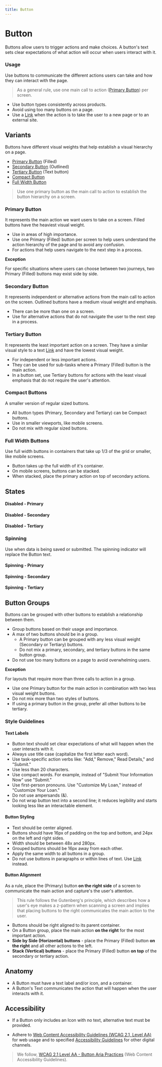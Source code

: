 ```yaml
---
title: Button
---
```



# Button

Buttons allow users to trigger actions and make choices. A button's text
sets clear expectations of what action will occur when users interact with it.

<ComponentPreview
  componentName="button--primary"
  hasReact
  hasAngular
  hasHTML
  titleAttr="Button Example"
/>

### Usage

Use buttons to communicate the different actions users can take and how they can interact with the page.

> As a general rule, use one main call to action ([Primary Button](#primary-button)) per screen.

- Use button types consistently across products.
- Avoid using too many buttons on a page.
- Use a [Link](/using-spark/components/link) when the action is to take the user to a new page or to an external site.

<SprkDivider element="span" additionalClasses="sprk-u-Measure"></SprkDivider>

## Variants

Buttons have different visual weights that help establish a visual hierarchy on a page.

- [Primary Button](#primary-button) (Filled)
- [Secondary Button](#secondary-button) (Outlined)
- [Tertiary Button](#tertiary-button) (Text button)
- [Compact Button](#compact-button)
- [Full Width Button](#full-width-button)

> Use one primary button as the main call to action to establish the
> button hierarchy on a screen.

### Primary Button

It represents the main action we want users to take on a screen. Filled buttons have the heaviest visual weight.

<ComponentPreview
  componentName="button--primary"
  hasReact
  hasAngular
  hasHTML
  titleAttr="Primary Button Example"
/>

- Use in areas of high importance.
- Use one Primary (Filled) button per screen to help users understand the action hierarchy of the page and to avoid any confusion.
- For actions that help users navigate to the next step in a process.

**Exception**

For specific situations where users can choose between two journeys, two Primary (Filled) buttons may exist side by side.

### Secondary Button

It represents independent or alternative actions from the main call to action on
the screen. Outlined buttons have a medium visual weight and emphasis.

<ComponentPreview
  componentName="button--secondary"
  hasReact
  hasAngular
  hasHTML
  titleAttr="Secondary Button Example"
/>

- There can be more than one on a screen.
- Use for alternative actions that do not navigate the user to the next step in a process.

### Tertiary Button

It represents the least important action on a screen. They have a similar visual style to a text [Link](/using-spark/components/link) and
have the lowest visual weight.

- For independent or less important actions.
- They can be used for sub-tasks where a Primary (Filled) button is the main action.
- In a button set, use Tertiary buttons for actions with the least visual emphasis that do not require the user's attention.

<ComponentPreview
  componentName="button--tertiary"
  hasReact
  hasAngular
  hasHTML
  titleAttr="Tertiary Button Example"
/>

### Compact Buttons

A smaller version of regular sized buttons.

- All button types (Primary, Secondary and Tertiary) can be Compact buttons.
- Use in smaller viewports, like mobile screens.
- Do not mix with regular sized buttons.

### Full Width Buttons

Use full width buttons in containers that take up 1/3 of the grid or
smaller, like mobile screens.

- Button takes up the full width of it's container.
- On mobile screens, buttons can be stacked.
- When stacked, place the primary action on top of secondary actions.

<ComponentPreview
  componentName="button--full-width-at-small-viewport"
  hasReact
  hasAngular
  hasHTML
  titleAttr="Full Width at Smaller Viewports Button Example"
/>

## States

#### Disabled - Primary

<ComponentPreview
  componentName="button--disabled"
  hasReact
  hasAngular
  hasHTML
  titleAttr="Disabled Button Example"
/>

#### Disabled - Secondary

<ComponentPreview
  componentName="button--disabled-secondary"
  hasReact
  hasAngular
  hasHTML
  titleAttr="Disabled Secondary Button Example"
/>

#### Disabled - Tertiary

<ComponentPreview
  componentName="button--disabled-tertiary"
  hasReact
  hasAngular
  hasHTML
  titleAttr="Disabled Tertiary Button Example"
/>

### Spinning

Use when data is being saved or submitted. The spinning indicator will replace the Button text.

#### Spinning - Primary

<ComponentPreview
  componentName="button--spinning"
  hasReact
  hasAngular
  hasHTML
  titleAttr="Spinning Primary Button Example"
/>

#### Spinning - Secondary

<ComponentPreview
  componentName="button--spinning-secondary"
  hasHTML
  hasReact
  hasAngular
  titleAttr="Spinning Secondary Button Example"
/>

#### Spinning - Tertiary

<ComponentPreview
  componentName="button--spinning-tertiary"
  hasHTML
  hasReact
  hasAngular
  titleAttr="Spinning Tertiary Button Example"
/>

<SprkDivider element="span" additionalClasses="sprk-u-Measure"></SprkDivider>

## Button Groups

Buttons can be grouped with other buttons to establish a relationship between them.

- Group buttons based on their usage and importance.
- A max of two buttons should be in a group.
  - A Primary button can be grouped with any less visual weight (Secondary or Tertiary) buttons.
  - Do not mix a primary, secondary, and tertiary buttons in the same button group.
- Do not use too many buttons on a page to avoid overwhelming users.

**Exception**

For layouts that require more than three calls to action in a group.

- Use one Primary button for the main action in combination with two less visual weight buttons.
- Do not mix more than two styles of buttons.
- If using a primary button in the group, prefer all other buttons to be tertiary.

<SprkDivider element="span" additionalClasses="sprk-u-Measure"></SprkDivider>

### Style Guidelines

#### Text Labels

- Button text should set clear expectations of what will happen when the user interacts with it.
- Always use title case (capitalize the first letter each word).
- Use task-specific action verbs like: "Add," Remove," Read Details," and "Submit."
- Use less than 20 characters.
- Use compact words. For example, instead of "Submit Your Information Now" use "Submit."
- Use first-person pronouns. Use "Customize My Loan," instead of "Customize Your Loan."
- Do not use ampersands (&).
- Do not wrap button text into a second line; it reduces legibility and starts looking less like an interactable element.

#### Button Styling

- Text should be center aligned.
- Buttons should have 16px of padding on the top and bottom, and 24px on the left and right sides.
- Width should be between 48x and 280px.
- Grouped buttons should be 16px away from each other.
- Apply the same width to all buttons in a group.
- Do not use buttons in paragraphs or within lines of text. Use
  [Link](/using-spark/components/link)
  instead.

#### Button Alignment

As a rule, place the (Primary) button **on the right side** of a screen
to communicate the main action and capture's the user's attention.

> This rule follows the Gutenberg's principle, which describes how a
> user's eye makes a z-pattern when scanning a screen and implies that
> placing buttons to the right communicates the main action to the user.

- Buttons should be right aligned to its parent container.
- On a Button group, place the main action **on the
  right** for the most important action.
- **Side by Side (Horizontal) buttons** - place the Primary (Filled) button **on the right** and all other actions to the left.
- **Stack (Vertical) buttons** - place the Primary (Filled) button **on top** of the secondary or tertiary action.

<SprkDivider element="span" additionalClasses="sprk-u-Measure"></SprkDivider>

## Anatomy

- A Button must have a text label and/or icon, and a container.
- A Button's Text communicates the action that will happen when the
  user interacts with it.

## Accessibility

- If a Button only includes an Icon with no text, alternative text
  must be provided.

- Adhere to [Web Content Accessibility Guidelines (WCAG 2.1, Level AA)](https://www.w3.org/TR/WCAG21/) for web usage and to specified [Accessibility Guidelines](https://sparkdesignsystem.com/principles/accessibility-guidelines/) for other digital channels.

> We follow, [WCAG 2.1 Level AA - Button Aria Practices](https://www.w3.org/TR/wai-aria-practices-1.1/#button) (Web Content Accessibility Guidelines).
